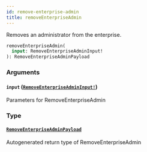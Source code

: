 ```yaml
---
id: remove-enterprise-admin
title: removeEnterpriseAdmin
---
```


Removes an administrator from the enterprise.

```graphql
removeEnterpriseAdmin(
  input: RemoveEnterpriseAdminInput!
): RemoveEnterpriseAdminPayload

```

### Arguments

#### `input` ([`RemoveEnterpriseAdminInput!`](/docs/api/inputs/remove-enterprise-admin-input))

Parameters for RemoveEnterpriseAdmin

### Type

#### [`RemoveEnterpriseAdminPayload`](/docs/api/objects/remove-enterprise-admin-payload)

Autogenerated return type of RemoveEnterpriseAdmin
